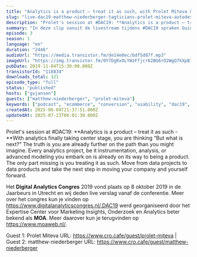 ```yaml
---
title: "Analytics is a product – treat it as such, with Prolet Miteva & Matthew Niederberger"
slug: "live-dac19-matthew-niederberger-tagticians-prolet-miteva-autodesk"
description: "Prolet's session at #DAC19: **Analytics is a product – treat it as such - **With analytics finally taking center stage, you are thinking “But what is next?” The truth is you are already further on the path than you might imagine. Every analytics project, be it instrumentation, analysis, or advanced modeling you embark on is already on its way to being a product. The only part missing is you treating it as such. Move from data projects to data products and take the next step in moving your company and yourself forward.\n\nHet **Digital Analytics Congres** 2019 vond plaats op 8 oktober 2019 in de Jaarbeurs in Utrecht en wij deden live verslag vanaf de conferentie. Meer over het congres kun je vinden op https://www.digitalanalyticscongres.nl/.DAC19 werd georganiseerd door het Expertise Center voor Marketing Insights, Onderzoek en Analytics beter bekend als **MOA**. Meer daarover kun je terugvinden op https://www.moaweb.nl/.\n\nGuest 1: Prolet Miteva URL: https://www.cro.cafe/guest/prolet-miteva | Guest 2: matthew-niederberger URL: https://www.cro.cafe/guest/matthew-niederberger"
summary: "In deze clip vanuit de livestream tijdens #DAC19 spraken Guido en Bart met Matthew Niederberger van Tagticians en Prolet Miteva van Autodesk."
episode: 3
season: 1
language: "en"
duration: "2446"
audioUrl: "https://media.transistor.fm/de14e0ec/bdf5d87f.mp3"
imageUrl: "https://img.transistor.fm/0Y7DgRxOLYWzFfjcr62BG6rO2WgQ7kXpB1TQVlgiKCQ/rs:fill:0:0:1/w:3000/h:3000/q:60/aHR0cHM6Ly9pbWct/dXBsb2FkLXByb2R1/Y3Rpb24udHJhbnNp/c3Rvci5mbS9jZDVk/OWRkZGU1YjE3YzNh/YWZhZWJiNDk2MDIx/YTExZS5qcGVn.webp"
pubDate: 2019-11-04T15:30:00.000Z
transistorId: "118834"
downloads_total: 321
episode_type: "full"
status: "published"
hosts: ["gxjansen"]
guests: ["matthew-niederberger", "prolet-miteva"]
keywords: ["podcast", "ecommerce", "conversion", "usability", "dac19", "moa", "livestream"]
createdAt: 2025-06-04T21:37:51.000Z
updatedAt: 2025-07-23T06:01:30.000Z
---
```


Prolet's session at #DAC19: **Analytics is a product – treat it as such - **With analytics finally taking center stage, you are thinking “But what is next?” The truth is you are already further on the path than you might imagine. Every analytics project, be it instrumentation, analysis, or advanced modeling you embark on is already on its way to being a product. The only part missing is you treating it as such. Move from data projects to data products and take the next step in moving your company and yourself forward.

Het **Digital Analytics Congres** 2019 vond plaats op 8 oktober 2019 in de Jaarbeurs in Utrecht en wij deden live verslag vanaf de conferentie. Meer over het congres kun je vinden op https://www.digitalanalyticscongres.nl/.DAC19 werd georganiseerd door het Expertise Center voor Marketing Insights, Onderzoek en Analytics beter bekend als **MOA**. Meer daarover kun je terugvinden op https://www.moaweb.nl/.

Guest 1: Prolet Miteva URL: https://www.cro.cafe/guest/prolet-miteva | Guest 2: matthew-niederberger URL: https://www.cro.cafe/guest/matthew-niederberger
